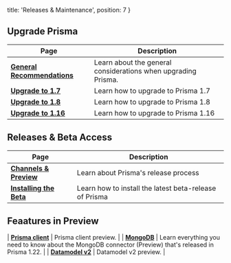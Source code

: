  title: 'Releases & Maintenance',
  position: 7
}

## Upgrade Prisma

| Page | Description |
| -- | --- |
| [**General Recommendations**](dfv4) | Learn about the general considerations when upgrading Prisma.  |
| [**Upgrade to 1.7**](jgpt) | Learn how to upgrade to Prisma 1.7  |
| [**Upgrade to 1.8**](jgp3) | Learn how to upgrade to Prisma 1.8  |
| [**Upgrade to 1.16**](jgp4) | Learn how to upgrade to Prisma 1.16 |

## Releases & Beta Access

| Page | Description |
| -- | --- |
| [**Channels & Preview**](b4op) | Learn about Prisma's release process |
| [**Installing the Beta**](b5op) | Learn how to install the latest beta-release of Prisma |

## Feaatures in Preview

| [**Prisma client**](b6q6) | Prisma client preview. |
| [**MongoDB**](b6op) | Learn everything you need to know about the MongoDB connector (Preview) that's released in Prisma 1.22. |
| [**Datamodel v2**](b6a7) | Datamodel v2 preview. |